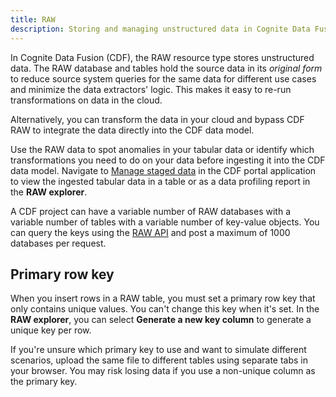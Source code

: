 ```yaml
---
title: RAW
description: Storing and managing unstructured data in Cognite Data Fusion.
---
```


In Cognite Data Fusion (CDF), the RAW resource type stores unstructured data. The RAW database and tables hold the source data in its _original form_ to reduce source system queries for the same data for different use cases and minimize the data extractors' logic. This makes it easy to re-run transformations on data in the cloud.

Alternatively, you can transform the data in your cloud and bypass CDF RAW to integrate the data directly into the CDF data model.

Use the RAW data to spot anomalies in your tabular data or identify which transformations you need to do on your data before ingesting it into the CDF data model. Navigate to [Manage staged data](https://docs.cognite.com/cdf/integration/guides/extraction/raw_explorer) in the CDF portal application to view the ingested tabular data in a table or as a data profiling report in the **RAW explorer**.

A CDF project can have a variable number of RAW databases with a variable number of tables with a variable number of key-value objects. You can query the keys using the [RAW API](/api#tag/Raw) and post a maximum of 1000 databases per request.

## Primary row key

When you insert rows in a RAW table, you must set a primary row key that only contains unique values. You can't change this key when it's set. In the **RAW explorer**, you can select **Generate a new key column** to generate a unique key per row.

<Tip>
If you're unsure which primary key to use and want to simulate different scenarios, upload the same file to different tables using separate tabs in your browser.
</Tip>

<Caution>
You may risk losing data if you use a non-unique column as the primary key.
</Caution>
